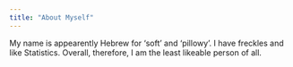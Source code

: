 ```yaml
---
title: "About Myself"
---
```


<body class="background1">

</body>

My name is appearently Hebrew for 'soft' and 'pillowy'. I have freckles and like Statistics. Overall, therefore, I am the least likeable person of all.